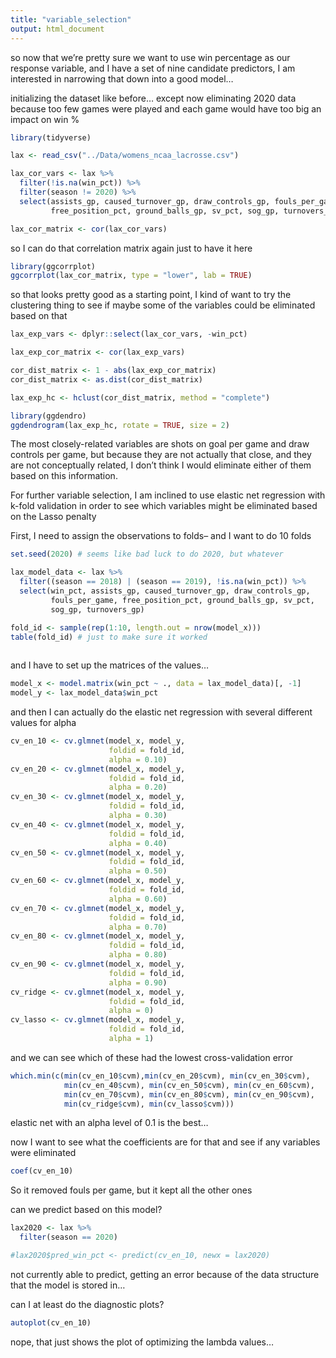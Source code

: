```yaml
---
title: "variable_selection"
output: html_document
---
```


so now that we're pretty sure we want to use win percentage as our response variable, and I have a set of nine candidate predictors, I am interested in narrowing that down into a good model...

initializing the dataset like before...
except now eliminating 2020 data because too few games were played and each game would have too big an impact on win %
```r
library(tidyverse)

lax <- read_csv("../Data/womens_ncaa_lacrosse.csv")

lax_cor_vars <- lax %>%
  filter(!is.na(win_pct)) %>%
  filter(season != 2020) %>%
  select(assists_gp, caused_turnover_gp, draw_controls_gp, fouls_per_game,
         free_position_pct, ground_balls_gp, sv_pct, sog_gp, turnovers_gp, win_pct)

lax_cor_matrix <- cor(lax_cor_vars)
```

so I can do that correlation matrix again just to have it here
```r
library(ggcorrplot)
ggcorrplot(lax_cor_matrix, type = "lower", lab = TRUE)
```
so that looks pretty good as a starting point, I kind of want to try the clustering thing to see if maybe some of the variables could be eliminated based on that

```r
lax_exp_vars <- dplyr::select(lax_cor_vars, -win_pct)

lax_exp_cor_matrix <- cor(lax_exp_vars)

cor_dist_matrix <- 1 - abs(lax_exp_cor_matrix)
cor_dist_matrix <- as.dist(cor_dist_matrix)

lax_exp_hc <- hclust(cor_dist_matrix, method = "complete")

library(ggdendro)
ggdendrogram(lax_exp_hc, rotate = TRUE, size = 2)
```
The most closely-related variables are shots on goal per game and draw controls per game, but because they are not actually that close, and they are not conceptually related, I don't think I would eliminate either of them based on this information.

For further variable selection, I am inclined to use elastic net regression with k-fold validation in order to see which variables might be eliminated based on the Lasso penalty

First, I need to assign the observations to folds-- and I want to do 10 folds

```r
set.seed(2020) # seems like bad luck to do 2020, but whatever

lax_model_data <- lax %>%
  filter((season == 2018) | (season == 2019), !is.na(win_pct)) %>%
  select(win_pct, assists_gp, caused_turnover_gp, draw_controls_gp, 
         fouls_per_game, free_position_pct, ground_balls_gp, sv_pct,
         sog_gp, turnovers_gp)

fold_id <- sample(rep(1:10, length.out = nrow(model_x)))
table(fold_id) # just to make sure it worked
  
```
and I have to set up the matrices of the values...
```r
model_x <- model.matrix(win_pct ~ ., data = lax_model_data)[, -1]
model_y <- lax_model_data$win_pct
```

and then I can actually do the elastic net regression with several different values for alpha

```r
cv_en_10 <- cv.glmnet(model_x, model_y,
                      foldid = fold_id,
                      alpha = 0.10)
cv_en_20 <- cv.glmnet(model_x, model_y,
                      foldid = fold_id,
                      alpha = 0.20)
cv_en_30 <- cv.glmnet(model_x, model_y,
                      foldid = fold_id,
                      alpha = 0.30)
cv_en_40 <- cv.glmnet(model_x, model_y,
                      foldid = fold_id,
                      alpha = 0.40)
cv_en_50 <- cv.glmnet(model_x, model_y,
                      foldid = fold_id,
                      alpha = 0.50)
cv_en_60 <- cv.glmnet(model_x, model_y,
                      foldid = fold_id,
                      alpha = 0.60)
cv_en_70 <- cv.glmnet(model_x, model_y,
                      foldid = fold_id,
                      alpha = 0.70)
cv_en_80 <- cv.glmnet(model_x, model_y,
                      foldid = fold_id,
                      alpha = 0.80)
cv_en_90 <- cv.glmnet(model_x, model_y,
                      foldid = fold_id,
                      alpha = 0.90)
cv_ridge <- cv.glmnet(model_x, model_y,
                      foldid = fold_id,
                      alpha = 0)
cv_lasso <- cv.glmnet(model_x, model_y,
                      foldid = fold_id,
                      alpha = 1)
```
and we can see which of these had the lowest cross-validation error
```r
which.min(c(min(cv_en_10$cvm),min(cv_en_20$cvm), min(cv_en_30$cvm),
            min(cv_en_40$cvm), min(cv_en_50$cvm), min(cv_en_60$cvm),
            min(cv_en_70$cvm), min(cv_en_80$cvm), min(cv_en_90$cvm),
            min(cv_ridge$cvm), min(cv_lasso$cvm)))
```
elastic net with an alpha level of 0.1 is the best...

now I want to see what the coefficients are for that and see if any variables were eliminated

```r
coef(cv_en_10)
```
So it removed fouls per game, but it kept all the other ones

can we predict based on this model?

```r
lax2020 <- lax %>%
  filter(season == 2020)

#lax2020$pred_win_pct <- predict(cv_en_10, newx = lax2020)
```
not currently able to predict, getting an error because of the data structure that the model is stored in...

can I at least do the diagnostic plots?

```r
autoplot(cv_en_10)
```
nope, that just shows the plot of optimizing the lambda values...

